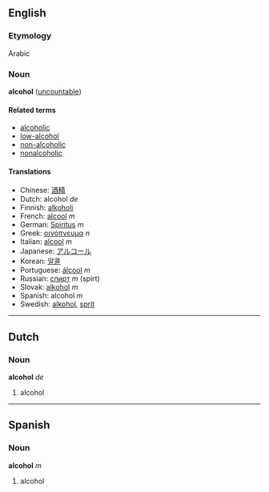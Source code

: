 ==English==
===Etymology===
Arabic

===Noun===
'''alcohol''' ([[uncountable]])

====Related terms====
*[[alcoholic]]
*[[low-alcohol]]
*[[non-alcoholic]]
*[[nonalcoholic]]

====Translations====
*Chinese: [[酒精]]
*Dutch: alcohol ''de''
*Finnish: [[alkoholi]]
*French: [[alcool]] ''m''
*German: [[Spiritus]] ''m''
*Greek: [[οινόπνευμα]] ''n''
*Italian: [[alcool]] ''m''
*Japanese: [[アルコール]]
*Korean: [[알콜]]
*Portuguese: [[álcool]] ''m''
*Russian: [[спирт]] ''m'' (spirt)
*Slovak: [[alkohol]] ''m''
*Spanish: alcohol ''m''
*Swedish: [[alkohol]], [[sprit]]

----

==Dutch==
===Noun===
'''alcohol''' ''de''

# alcohol

----

==Spanish==
===Noun===
'''alcohol''' ''m''

# alcohol